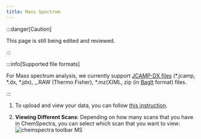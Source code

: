 ```yaml
---
title: Mass Spectrum
---
```


:::danger[Caution]

This page is still being edited and reviewed.

:::

:::info[Supported file formats]

For Mass spectrum analysis, we currently support [JCAMP-DX files](https://iupac.org/what-we-do/digital-standards/jcamp-dx/) (\*.jcamp, \*.dx, \*.jdx), \_.RAW (Thermo Fisher), \*.mz(X)ML, zip (in [BagIt](https://en.wikipedia.org/wiki/BagIt) format) files.

:::

1. To upload and view your data, you can follow [this instruction](../chemspectra#using-chemspectra).

2. **Viewing Different Scans**: Depending on how many scans that you have in ChemSpectra, you can select which scan that you want to view:
   ![chemspectra toolbar MS](/img/chemspectra/ms/chemspectra_ms.png)
